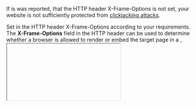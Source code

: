 If is was reported, that the HTTP header X-Frame-Options is not set, your website is not sufficiently protected from [https://en.wikipedia.org/wiki/Clickjacking clickjacking attacks].

Set in the HTTP header X-Frame-Options according to your requirements. The '''X-Frame-Options''' field in the HTTP header can be used to determine whether a browser is allowed to render or embed the target page in a <frame>, <iframe> or <object>. Websites can use this header to deflect clickjacking attacks by preventing their content from being embedded in third party pages.

With the HTTP-Header command X-Frame-Options, modern web browsers can be instructed to prevent loading a page in a frame on another website. To do this, the following setting must be entered in the .htaccess file:

Header always append X-Frame-Options DENY

'''--snip'''
<pre>
Header always append X-Frame-Options DENY
</pre>
'''—snap'''

Alternatively, you can permit the page to be embedded only in other pages within the same domain:

'''--snip'''
<pre>
Header always append X-Frame-Options SAMEORIGIN
</pre>
'''—snap'''

If a website must be embedded in an external page, a domain can be specified:

'''--snip'''
<pre>
Header always append X-Frame-Options ALLOW-FROM botfrei.de
</pre>
'''—snap'''


Here is an example of an .htaccess file which will set the '''Header Scanner''' to green.
([[Htaccess/EN|.htaccess example]])